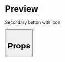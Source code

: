 

<Meta title="Button" />

# Preview

Secondary button with icon

<Preview>
  <Story name="18 - Secondary button with icon">
    <Button
      icon="share"
      type="secondary"
      text="Button with icon"
      onClick={action('clicked')}
    />
  </Story>
</Preview>

# Props

<Props of={Button} />
